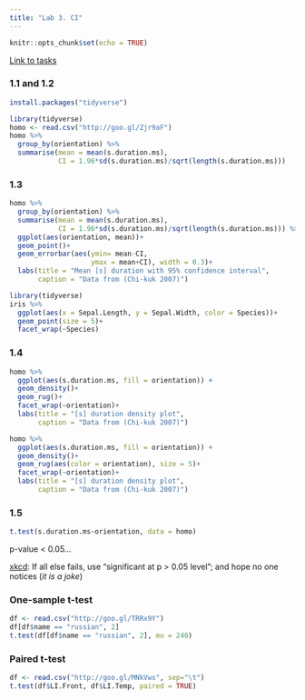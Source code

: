 ```yaml
---
title: "Lab 3. CI"
---
```


```r
knitr::opts_chunk$set(echo = TRUE)
```

[Link to tasks](https://docs.google.com/forms/d/e/1FAIpQLSdoAvNkatvJbMR2srszxKo66vMKLxVcu3EmAYXDr7XEUo4URQ/viewform?c=0&w=1)

### 1.1 and 1.2
```r
install.packages("tidyverse")
```

```r
library(tidyverse)
homo <- read.csv("http://goo.gl/Zjr9aF")
homo %>% 
  group_by(orientation) %>%
  summarise(mean = mean(s.duration.ms),
            CI = 1.96*sd(s.duration.ms)/sqrt(length(s.duration.ms)))

```

### 1.3
```r
homo %>% 
  group_by(orientation) %>%
  summarise(mean = mean(s.duration.ms),
            CI = 1.96*sd(s.duration.ms)/sqrt(length(s.duration.ms))) %>% 
  ggplot(aes(orientation, mean))+
  geom_point()+
  geom_errorbar(aes(ymin= mean-CI,
                    ymax = mean+CI), width = 0.3)+
  labs(title = "Mean [s] duration with 95% confidence interval",
       caption = "Data from (Chi-kuk 2007)")

```



```r
library(tidyverse)
iris %>% 
  ggplot(aes(x = Sepal.Length, y = Sepal.Width, color = Species))+
  geom_point(size = 5)+
  facet_wrap(~Species)
```

### 1.4
```r
homo %>% 
  ggplot(aes(s.duration.ms, fill = orientation)) +
  geom_density()+
  geom_rug()+
  facet_wrap(~orientation)+
  labs(title = "[s] duration density plot",
       caption = "Data from (Chi-kuk 2007)")
```

```r
homo %>% 
  ggplot(aes(s.duration.ms, fill = orientation)) +
  geom_density()+
  geom_rug(aes(color = orientation), size = 5)+
  facet_wrap(~orientation)+
  labs(title = "[s] duration density plot",
       caption = "Data from (Chi-kuk 2007)")
```

### 1.5

```r
t.test(s.duration.ms~orientation, data = homo)
```
p-value < 0.05...

[xkcd](https://xkcd.com/1478/):
If all else fails, use "significant at p > 0.05 level"; and hope no one notices (*it is a joke*)

### One-sample t-test
```r
df <- read.csv("http://goo.gl/TRRx9Y")
df[df$name == "russian", 2]
t.test(df[df$name == "russian", 2], mu = 240)
```

### Paired t-test
```r
df <- read.csv("http://goo.gl/MNkVws", sep="\t")
t.test(df$LI.Front, df$LI.Temp, paired = TRUE)
```
